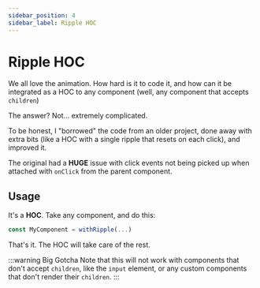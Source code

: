 ```yaml
---
sidebar_position: 4
sidebar_label: Ripple HOC
---
```


# Ripple HOC

We all love the animation. How hard is it to code it, and how can it be integrated as a HOC to any component (well, any component that accepts `children`)

The answer? Not... extremely complicated. 

To be honest, I "borrowed" the code from an older project, done away with extra bits (like a HOC with a single ripple that resets on each click), and improved it.  

The original had a **HUGE** issue with click events not being picked up when attached with `onClick` from the parent component.

## Usage

It's a **HOC**. Take any component, and do this: 

```ts
const MyComponent = withRipple(...)
```

That's it. The HOC will take care of the rest.

:::warning Big Gotcha
Note that this will not work with components that don't accept `children`, like the `input` element, or any custom components that don't render their `children`.
:::